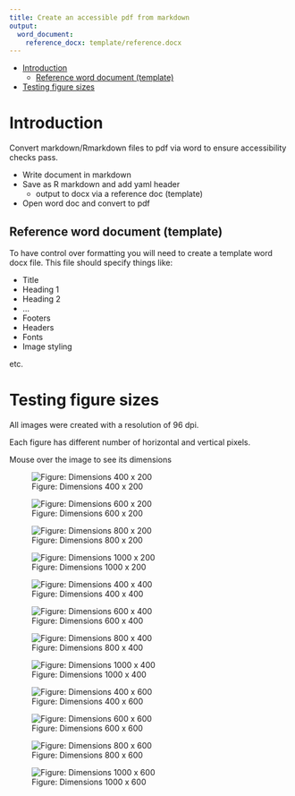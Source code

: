 ```yaml
---
title: Create an accessible pdf from markdown
output: 
  word_document: 
    reference_docx: template/reference.docx
---
```


- [Introduction](#Introduction)
  - [Reference word document (template)](#Reference-word-document-(template))
- [Testing figure sizes](#testing-figure-sizes)


# Introduction

Convert markdown/Rmarkdown files to pdf via word to ensure accessibility checks pass.

* Write document in markdown
* Save as R markdown and add yaml header
    + output to docx via a reference doc (template)
* Open word doc and convert to pdf

## Reference word document (template)

To have control over formatting you will need to create a template word docx file.
This file should specify things like:

* Title
* Heading 1
* Heading 2
* ...
* Footers
* Headers
* Fonts
* Image styling

etc.

# Testing figure sizes

All images were created with a resolution of 96 dpi.

Each figure has different number of horizontal and vertical pixels. 

Mouse over the image to see its dimensions


![Figure: Dimensions 400 x 200](figures/test1.png "Test1") 

![Figure: Dimensions 600 x 200](figures/test5.png "Test5") 

![Figure: Dimensions 800 x 200](figures/test9.png "Test9") 

![Figure: Dimensions 1000 x 200](figures/test13.png "Test13") 

![Figure: Dimensions 400 x 400](figures/test2.png "Test2" ) 

![Figure: Dimensions 600 x 400](figures/test6.png "Test6") 

![Figure: Dimensions 800 x 400](figures/test10.png "Test10") 

![Figure: Dimensions 1000 x 400](figures/test14.png "Test14") 

![Figure: Dimensions 400 x 600](figures/test3.png "Test3") 

![Figure: Dimensions 600 x 600](figures/test7.png "Test7") 

![Figure: Dimensions 800 x 600](figures/test11.png "Test11") 

![Figure: Dimensions 1000 x 600](figures/test15.png "Test15") 